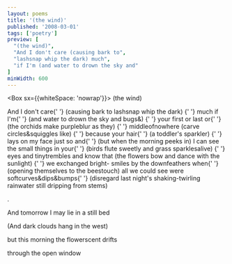 ```yaml
---
layout: poems
title: '(the wind)'
published: '2008-03-01'
tags: ['poetry']
preview: [
  "(the wind)",
  "And I don't care (causing bark to",
  "lashsnap whip the dark) much",
  "if I'm (and water to drown the sky and"
]
minWidth: 600
---
```



<Box sx={{whiteSpace: 'nowrap'}}>
  <Text>
    <Text display="inline" color="accent">
      (the wind)
    </Text>
  </Text>

<Text>
  And I don't care{' '}
  <Text display="inline" color="accent">
    (causing bark to
  </Text>
</Text>

<Text>
  <Text display="inline" color="accent">
    lashsnap whip the dark)
  </Text>{' '}
  much
</Text>

<Text>
  if I'm{' '}
  <Text display="inline" color="accent">
    (and water to drown the sky and
  </Text>
</Text>

<Text>
  <Text display="inline" color="accent">
    bugs&)
  </Text>{' '}
  your first or last or{' '}
  <Text display="inline" color="accent">
    (the orchids
  </Text>
</Text>

<Text>
  <Text display="inline" color="accent">
    make purpleblur as they)
  </Text>{' '}
  middleofnowhere
</Text>

<Text>
  <Text display="inline" color="accent">
    (carve circles&squiggles like)
  </Text>{' '}
  because
</Text>

<Text>
  your hair{' '}
  <Text display="inline" color="accent">
    (a toddler's sparkler)
  </Text>{' '}
  lays on my
</Text>

<Text>
  face just so and{' '}
  <Text display="inline" color="accent">
    (but when the morning peeks in)
  </Text>
</Text>

<Text>
  I can see the small things in your{' '}
  <Text display="inline" color="accent">
    (birds flute sweetly
  </Text>
</Text>

<Text>
  <Text display="inline" color="accent">
    and grass sparklesalive)
  </Text>{' '}
  eyes and tinytrembles and know that
</Text>

<Text>
  <Text display="inline" color="accent">
    (the flowers bow and dance with the sunlight)
  </Text>{' '}
  we exchanged bright-
</Text>

<Text>
  smiles by the downfeathers when{' '}
  <Text display="inline" color="accent">
    (opening themselves to the beestouch)
  </Text>
</Text>

<Text>
  all we could see were softcurves&dips&bumps{' '}
  <Text display="inline" color="accent">
    (disregard last night's
  </Text>
</Text>

<Text>
  <Text display="inline" color="accent">
    shaking-twirling rainwater still dripping from stems)
  </Text>
</Text>

<Text mb={3}>.</Text>

<Text>And tomorrow I may lie in a still bed</Text>

<Text>
  <Text display="inline" color="accent">
    (And dark clouds hang in the west)
  </Text>
</Text>

<Text>but this morning the flowerscent drifts</Text>

  <Text>through the open window</Text>
</Box>
